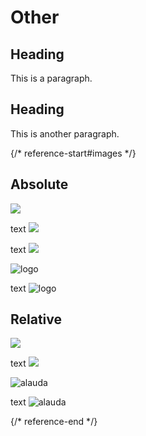 # Other

## Heading

This is a paragraph.

## Heading

This is another paragraph.

{/* reference-start#images */}

## Absolute

![](/en/logo.svg)

text ![](/logo.svg)

text ![](./assets/en/logo.svg)

<img src="/logo.svg" alt="logo" />

text <img src="/logo.svg" alt="logo" />

## Relative

![](./assets/alauda.svg)

text ![](./assets/alauda.svg)

<img src="./assets/alauda.svg" alt="alauda" />

text <img src="./assets/alauda.svg" alt="alauda" />

{/* reference-end */}
